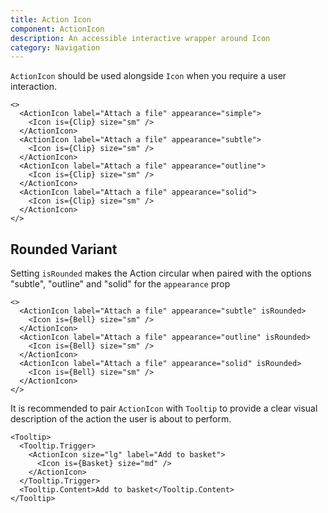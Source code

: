 ```yaml
---
title: Action Icon
component: ActionIcon
description: An accessible interactive wrapper around Icon
category: Navigation
---
```


`ActionIcon` should be used alongside `Icon` when you require a user interaction.

```tsx preview
<>
  <ActionIcon label="Attach a file" appearance="simple">
    <Icon is={Clip} size="sm" />
  </ActionIcon>
  <ActionIcon label="Attach a file" appearance="subtle">
    <Icon is={Clip} size="sm" />
  </ActionIcon>
  <ActionIcon label="Attach a file" appearance="outline">
    <Icon is={Clip} size="sm" />
  </ActionIcon>
  <ActionIcon label="Attach a file" appearance="solid">
    <Icon is={Clip} size="sm" />
  </ActionIcon>
</>
```

## Rounded Variant

Setting `isRounded` makes the Action circular when paired with the options "subtle", "outline" and "solid" for the `appearance` prop

```tsx preview
<>
  <ActionIcon label="Attach a file" appearance="subtle" isRounded>
    <Icon is={Bell} size="sm" />
  </ActionIcon>
  <ActionIcon label="Attach a file" appearance="outline" isRounded>
    <Icon is={Bell} size="sm" />
  </ActionIcon>
  <ActionIcon label="Attach a file" appearance="solid" isRounded>
    <Icon is={Bell} size="sm" />
  </ActionIcon>
</>
```

It is recommended to pair `ActionIcon` with `Tooltip` to provide a clear visual description of the action the user is about to perform.

```tsx preview
<Tooltip>
  <Tooltip.Trigger>
    <ActionIcon size="lg" label="Add to basket">
      <Icon is={Basket} size="md" />
    </ActionIcon>
  </Tooltip.Trigger>
  <Tooltip.Content>Add to basket</Tooltip.Content>
</Tooltip>
```
